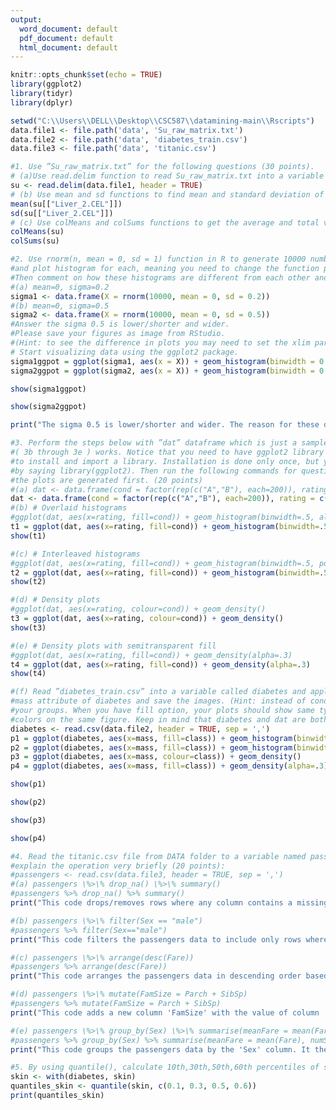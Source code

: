 ---
output:
  word_document: default
  pdf_document: default
  html_document: default
---

```{r setup, include=FALSE}
knitr::opts_chunk$set(echo = TRUE)
library(ggplot2)
library(tidyr)
library(dplyr)
```

```{r setup data files}
setwd("C:\\Users\\DELL\\Desktop\\CSC587\\datamining-main\\Rscripts")
data.file1 <- file.path('data', 'Su_raw_matrix.txt')
data.file2 <- file.path('data', 'diabetes_train.csv')
data.file3 <- file.path('data', 'titanic.csv')
```

```{r 1#}
#1. Use ”Su_raw_matrix.txt” for the following questions (30 points).
# (a)Use read.delim function to read Su_raw_matrix.txt into a variable called su.
su <- read.delim(data.file1, header = TRUE)
# (b) Use mean and sd functions to find mean and standard deviation of Liver_2.CEL column
mean(su[["Liver_2.CEL"]])
sd(su[["Liver_2.CEL"]])
# (c) Use colMeans and colSums functions to get the average and total values of each column.
colMeans(su)
colSums(su)
```

```{r 2#}
#2. Use rnorm(n, mean = 0, sd = 1) function in R to generate 10000 numbers for the following (mean, sigma) pairs 
#and plot histogram for each, meaning you need to change the function parameter accordingly. 
#Then comment on how these histograms are different from each other and state the reason. (20 points)
#(a) mean=0, sigma=0.2
sigma1 <- data.frame(X = rnorm(10000, mean = 0, sd = 0.2))
#(b) mean=0, sigma=0.5
sigma2 <- data.frame(X = rnorm(10000, mean = 0, sd = 0.5))
#Answer the sigma 0.5 is lower/shorter and wider.
#Please save your figures as image from RStudio. 
#(Hint: to see the difference in plots you may need to set the xlim parameter in plot function to c(-5,5))
# Start visualizing data using the ggplot2 package.
sigma1ggpot = ggplot(sigma1, aes(x = X)) + geom_histogram(binwidth = 0.05) + xlim(c(-5, 5))
sigma2ggpot = ggplot(sigma2, aes(x = X)) + geom_histogram(binwidth = 0.05) + xlim(c(-5, 5))
```

```{r}
show(sigma1ggpot)
```

```{r}
show(sigma2ggpot)
```

```{r}
print("The sigma 0.5 is lower/shorter and wider. The reason for these differences is that the standard deviation (sigma) controls the spread of the distribution. A smaller sigma results in a narrower distribution, while a larger sigma leads to a wider distribution.")
```

```{r 3#}
#3. Perform the steps below with ”dat” dataframe which is just a sample data for you to observe how each plot function
#( 3b through 3e ) works. Notice that you need to have ggplot2 library installed on your system. Please refer slides how
#to install and import a library. Installation is done only once, but you need to import the library every time you need it
#by saying library(ggplot2). Then run the following commands for questions from 3a through 3e and observe how
#the plots are generated first. (20 points)
#(a) dat <- data.frame(cond = factor(rep(c("A","B"), each=200)), rating = c(rnorm(200),rnorm(200, mean=.8)))
dat <- data.frame(cond = factor(rep(c("A","B"), each=200)), rating = c(rnorm(200),rnorm(200, mean=.8)))
#(b) # Overlaid histograms
#ggplot(dat, aes(x=rating, fill=cond)) + geom_histogram(binwidth=.5, alpha=.5, position="identity")
t1 = ggplot(dat, aes(x=rating, fill=cond)) + geom_histogram(binwidth=.5, alpha=.5, position="identity")
show(t1)
```

```{r}
#(c) # Interleaved histograms
#ggplot(dat, aes(x=rating, fill=cond)) + geom_histogram(binwidth=.5, position="dodge")
t2 = ggplot(dat, aes(x=rating, fill=cond)) + geom_histogram(binwidth=.5, position="dodge")
show(t2)
```

```{r}
#(d) # Density plots
#ggplot(dat, aes(x=rating, colour=cond)) + geom_density()
t3 = ggplot(dat, aes(x=rating, colour=cond)) + geom_density()
show(t3)
```

```{r}
#(e) # Density plots with semitransparent fill
#ggplot(dat, aes(x=rating, fill=cond)) + geom_density(alpha=.3)
t4 = ggplot(dat, aes(x=rating, fill=cond)) + geom_density(alpha=.3)
show(t4)
```

```{r}
#(f) Read ”diabetes_train.csv” into a variable called diabetes and apply the same functions 3b through 3e for the
#mass attribute of diabetes and save the images. (Hint: instead of cond above, use the class attribute to color
#your groups. When you have fill option, your plots should show same type of chart for both groups in different
#colors on the same figure. Keep in mind that diabetes and dat are both DataFrames)
diabetes <- read.csv(data.file2, header = TRUE, sep = ',')
p1 = ggplot(diabetes, aes(x=mass, fill=class)) + geom_histogram(binwidth=.5, alpha=.5, position="identity")
p2 = ggplot(diabetes, aes(x=mass, fill=class)) + geom_histogram(binwidth=.5, position="dodge")
p3 = ggplot(diabetes, aes(x=mass, colour=class)) + geom_density()
p4 = ggplot(diabetes, aes(x=mass, fill=class)) + geom_density(alpha=.3)
```

```{r}
show(p1)
```

```{r}
show(p2)
```

```{r}
show(p3)
```

```{r}
show(p4)
```

```{r 4#}
#4. Read the titanic.csv file from DATA folder to a variable named passengers and perform the following steps and
#explain the operation very briefly (20 points):
#passengers <- read.csv(data.file3, header = TRUE, sep = ',')
#(a) passengers \%>\% drop_na() \%>\% summary()
#passengers %>% drop_na() %>% summary()
print("This code drops/removes rows where any column contains a missing value(NA) from passengers. Then make the summary of the passengers, typically including measures like Min, 1st Qu., Median, Mean, 3rd Qu., and Max.")
```

```{r}
#(b) passengers \%>\% filter(Sex == "male")
#passengers %>% filter(Sex=="male")
print("This code filters the passengers data to include only rows where the 'Sex' column is equal to 'male'.")
```

```{r}
#(c) passengers \%>\% arrange(desc(Fare))
#passengers %>% arrange(desc(Fare))
print("This code arranges the passengers data in descending order based on the 'Fare' column.")
```

```{r}
#(d) passengers \%>\% mutate(FamSize = Parch + SibSp)
#passengers %>% mutate(FamSize = Parch + SibSp)
print("This code adds a new column 'FamSize' with the value of column 'Parch' plus the value of column 'SibSp' to the passengers data.")
```

```{r}
#(e) passengers \%>\% group_by(Sex) \%>\% summarise(meanFare = mean(Fare), numSurv = sum(Survived))
#passengers %>% group_by(Sex) %>% summarise(meanFare = mean(Fare), numSurv = sum(Survived))
print("This code groups the passengers data by the 'Sex' column. It then calculates the mean of 'Fare' and the sum of 'Survived' for each group ('Sex').")
```

```{r}
#5. By using quantile(), calculate 10th,30th,50th,60th percentiles of skin attribute of diabetes data. (10 points)
skin <- with(diabetes, skin)
quantiles_skin <- quantile(skin, c(0.1, 0.3, 0.5, 0.6))
print(quantiles_skin)
```
